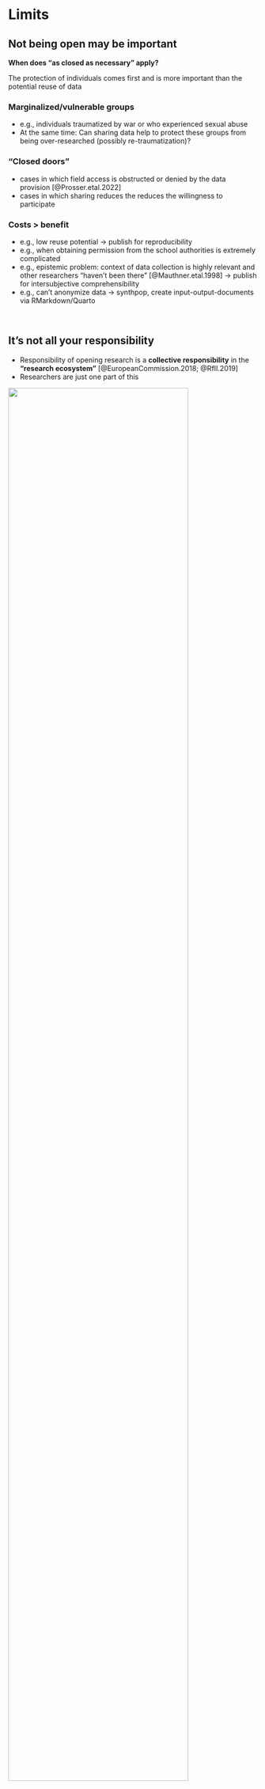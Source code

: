 # Limits

## Not being open may be important

**When does "as closed as necessary" apply?**  
  
The protection of individuals comes first and is more important than the potential reuse of data

::: {.panel-tabset}

### Marginalized/vulnerable groups

* e.g., individuals traumatized by war or who experienced sexual abuse
* At the same time: Can sharing data help to protect these groups from being over-researched (possibly re-traumatization)?

### "Closed doors"

* cases in which field access is obstructed or denied by the data provision [@Prosser.etal.2022]
* cases in which sharing reduces the reduces the willingness to participate


### Costs > benefit

* e.g., low reuse potential -> publish for reproducibility
* e.g., when obtaining permission from the school authorities is extremely complicated 
* e.g., epistemic problem: context of data collection is highly relevant and other researchers "haven't been there" [@Mauthner.etal.1998] -> publish for intersubjective comprehensibility
* e.g., can't anonymize data -> synthpop, create input-output-documents via RMarkdown/Quarto

:::

\

## It's not all your responsibility

* Responsibility of opening research is a **collective responsibility** in the **"research ecosystem"** [@EuropeanCommission.2018; @RfII.2019]
* Researchers are just one part of this

![](www/model.jpg){width=85%}

::: {.callout-note icon=false collapse="true"}
### Infrastructure

* Does suitable infrastructure exist?
* Is it "easy to use" and cheap?
* Is it tailored to my needs and type of data?
* Does it allow the implementation of FAIR data?
* Are there resources to support data sharing?

:::

::: {.callout-note icon=false collapse="true"}
### Context

* Do scientific societies, journals, or research funders encourage sharing?
* Is it common practice ("culture") in my field of research to share data? [@Bishop.2006]
* Are there standards established for data sharing?
* Do ethics committees request detailed reasoning for the intent to collect own data as opposed to re-using?

:::

::: {.callout-note icon=false collapse="true"}
### Research project

See reasons above on

* Marginalized/vulnerable groups
* "Closed doors"
* Costs > benefit

:::
::: {.callout-note icon=false collapse="true"}
### Researchers

* Willingness and concerns toward sharing data [@Mozersky.etal.2021]
* Knowledge, experiences and skills with relevant processes

:::




::: {.column-margin}
Questions to be answered at the end?  
Please [put them here](https://cryptpad.fr/pad/#/2/pad/edit/cuCPFUjVKcURc7JZSKt57dK2/embed/)!
:::

\